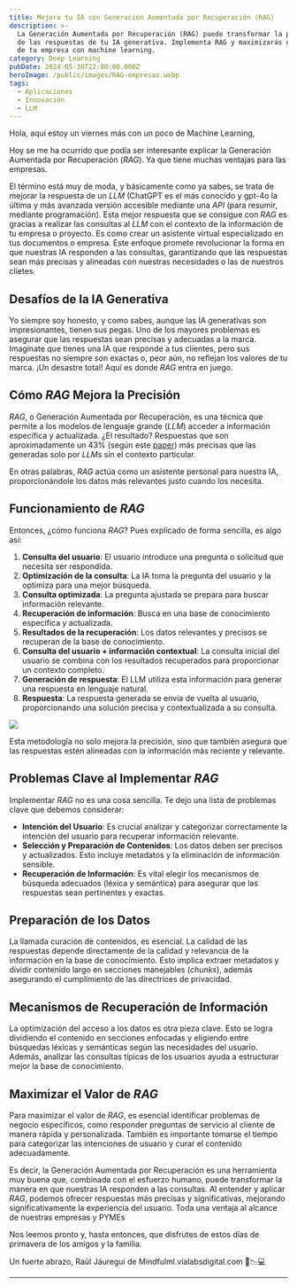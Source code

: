 ```yaml
---
title: Mejora tu IA con Generación Aumentada por Recuperación (RAG)
description: >-
  La Generación Aumentada por Recuperación (RAG) puede transformar la precisión
  de las respuestas de tu IA generativa. Implementa RAG y maximizarás el valor
  de tu empresa con machine learning.
category: Deep Learning
pubDate: 2024-05-30T22:00:00.000Z
heroImage: /public/images/RAG-empresas.webp
tags:
  - Aplicaciones
  - Innovaciòn
  - LLM
---
```


Hola, aquí estoy un viernes más con un poco de Machine Learning,

Hoy se me ha ocurrido que podía ser interesante explicar la Generación Aumentada por Recuperación (*RAG*). Ya que tiene muchas ventajas para las empresas.

El término está muy de moda, y básicamente como ya sabes, se trata de mejorar la respuesta de un *LLM* (ChatGPT es el más conocido y gpt-4o la última y más avanzada versión accesible mediante una *API* (para resumir, mediante programación). Esta mejor respuesta que se consigue con *RAG* es gracias  a realizar las consultas al *LLM* con el contexto de la información de tu empresa o proyecto. Es como crear un asistente virtual especializado en tus documentos o empresa. Este enfoque promete revolucionar la forma en que nuestras IA responden a las consultas, garantizando que las respuestas sean más precisas y alineadas con nuestras necesidades o las de nuestros clietes.

## Desafíos de la IA Generativa

Yo siempre soy honesto, y como sabes, aunque las IA generativas son impresionantes, tienen sus pegas. Uno de los mayores problemas es asegurar que las respuestas sean precisas y adecuadas a la marca. Imagínate que tienes una IA que responde a tus clientes, pero sus respuestas no siempre son exactas o, peor aún, no reflejan los valores de tu marca. ¡Un desastre total! Aquí es donde *RAG* entra en juego.

## Cómo *RAG* Mejora la Precisión

*RAG*, o Generación Aumentada por Recuperación, es una técnica que permite a los modelos de lenguaje grande (*LLM*) acceder a información específica y actualizada. ¿El resultado? Respuestas que son aproximadamente un 43% (según este [paper](https://arxiv.org/abs/2005.11401v4 "artículo científico")) más precisas que las generadas solo por *LLMs* sin el contexto particular.

En otras palabras, *RAG* actúa como un asistente personal para nuestra IA, proporcionándole los datos más relevantes justo cuando los necesita.

## Funcionamiento de *RAG*

Entonces, ¿cómo funciona *RAG*? Pues explicado de forma sencilla, es algo así:

1. **Consulta del usuario**: El usuario introduce una pregunta o solicitud que necesita ser respondida.
2. **Optimización de la consulta**: La IA toma la pregunta del usuario y la optimiza para una mejor búsqueda.
3. **Consulta optimizada**: La pregunta ajustada se prepara para buscar información relevante.
4. **Recuperación de información**: Busca en una base de conocimiento específica y actualizada.
5. **Resultados de la recuperación**: Los datos relevantes y precisos se recuperan de la base de conocimiento.
6. **Consulta del usuario + información contextual**: La consulta inicial del usuario se combina con los resultados recuperados para proporcionar un contexto completo.
7. **Generación de respuesta**: El LLM utiliza esta información para generar una respuesta en lenguaje natural.
8. **Respuesta**: La respuesta generada se envía de vuelta al usuario, proporcionando una solución precisa y contextualizada a su consulta.

![](/public/images/Esquema-RAG.webp)

Esta metodología no solo mejora la precisión, sino que también asegura que las respuestas estén alineadas con la información más reciente y relevante.

## Problemas Clave al Implementar *RAG*

Implementar *RAG* no es una cosa sencilla. Te dejo una lista de problemas clave que debemos considerar:

* **Intención del Usuario**: Es crucial analizar y categorizar correctamente la intención del usuario para recuperar información relevante.
* **Selección y Preparación de Contenidos**: Los datos deben ser precisos y actualizados. Esto incluye metadatos y la eliminación de información sensible.
* **Recuperación de Información**: Es vital elegir los mecanismos de búsqueda adecuados (léxica y semántica) para asegurar que las respuestas sean pertinentes y exactas.

## Preparación de los Datos

La llamada curación de contenidos, es esencial. La calidad de las respuestas depende directamente de la calidad y relevancia de la información en la base de conocimiento. Esto implica extraer metadatos y dividir contenido largo en secciones manejables (*chunks*), además asegurando el cumplimiento de las directrices de privacidad.

## Mecanismos de Recuperación de Información

La optimización del acceso a los datos es otra pieza clave. Esto se logra dividiendo el contenido en secciones enfocadas y eligiendo entre búsquedas léxicas y semánticas según las necesidades del usuario. Además, analizar las consultas típicas de los usuarios ayuda a estructurar mejor la base de conocimiento.

## Maximizar el Valor de *RAG*

Para maximizar el valor de *RAG*, es esencial identificar problemas de negocio específicos, como responder preguntas de servicio al cliente de manera rápida y personalizada. También es importante tomarse el tiempo para categorizar las intenciones de usuario y curar el contenido adecuadamente.

Es decir, la Generación Aumentada por Recuperación es una herramienta muy buena que, combinada con el esfuerzo humano, puede transformar la manera en que nuestras IA responden a las consultas. Al entender y aplicar *RAG*, podemos ofrecer respuestas más precisas y significativas, mejorando significativamente la experiencia del usuario. Toda una ventaja al alcance de nuestras empresas y PYMEs

Nos leemos pronto y, hasta entonces, que disfrutes de estos días de primavera de los amigos y la familia.

Un fuerte abrazo,
Raúl Jáuregui de Mindfulml.vialabsdigital.com 🌟📉💻

***
